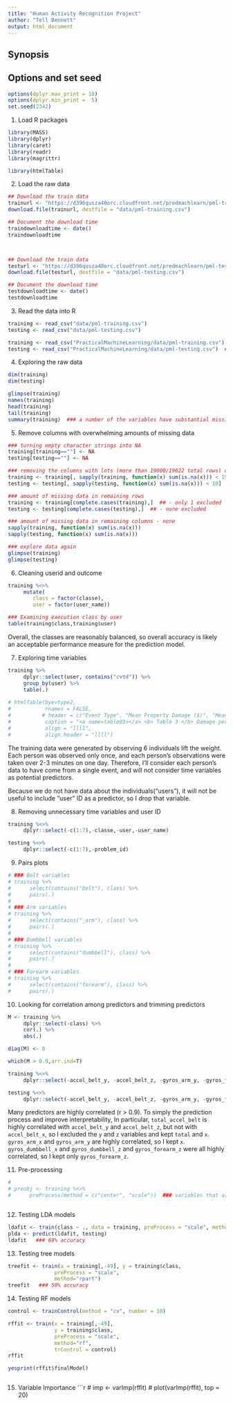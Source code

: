 ```yaml
---
title: "Human Activity Recognition Project"
author: "Tell Bennett"
output: html_document
---
```




Synopsis
--------




Options and set seed
---------------

```r
options(dplyr.max_print = 10)
options(dplyr.min_print =  5)
set.seed(2342)
```

  

1) Load R packages

```r
library(MASS)
library(dplyr)
library(caret)
library(readr)
library(magrittr)

library(htmlTable)
```

  
  
  

2) Load the raw data

```r
## Download the train data 
trainurl <- "https://d396qusza40orc.cloudfront.net/predmachlearn/pml-training.csv"
download.file(trainurl, destfile = "data/pml-training.csv")

## Document the download time
traindownloadtime <- date()
traindownloadtime



## Download the train data 
testurl <- "https://d396qusza40orc.cloudfront.net/predmachlearn/pml-testing.csv"
download.file(testurl, destfile = "data/pml-testing.csv")

## Document the download time
testdownloadtime <- date()
testdownloadtime

```

  
  
  

3) Read the data into R

```r
training <- read_csv("data/pml-training.csv")
testing <- read_csv("data/pml-testing.csv")

training <- read_csv("PracticalMachineLearning/data/pml-training.csv")  ## for console use
testing <- read_csv("PracticalMachineLearning/data/pml-testing.csv")  ## for console use
```

  
  
  

4) Exploring the raw data
```r
dim(training)
dim(testing)

glimpse(training)
names(training)
head(training)
tail(training)
summary(training)  ### a number of the variables have substantial missing data
```



5) Remove columns with overwhelming amounts of missing data
```r

### turning empty character strings into NA
training[training==""] <- NA 
testing[testing==""] <- NA 

### removing the columns with lots (more than 19000/19622 total rows) of missing data
training <- training[, sapply(training, function(x) sum(is.na(x))) < 19000]
testing <- testing[, sapply(testing, function(x) sum(is.na(x))) < 10]   ### no column has more than 1 NA now

### amount of missing data in remaining rows 
training <- training[complete.cases(training),]  ## - only 1 excluded
testing <- testing[complete.cases(testing),]  ## - none excluded

### amount of missing data in remaining columns - none
sapply(training, function(x) sum(is.na(x)))
sapply(testing, function(x) sum(is.na(x)))

### explore data again
glimpse(training)
glimpse(testing)
```

  
  
  

6) Cleaning userid and outcome
```r
training %<>%
     mutate(
        class = factor(classe),
        user = factor(user_name))

### Examining execution class by user
table(training$class,training$user)

```
Overall, the classes are reasonably balanced, so overall accuracy is likely an acceptable
performance measure for the prediction model.
  
  
  
  
7) Exploring time variables
```r

training %>%
     dplyr::select(user, contains("cvtd")) %>%
     group_by(user) %>%
     table(.)
 
# htmlTable(byevtype2,
#           rnames = FALSE,
#          # header = c("Event Type", "Mean Property Damage ($)", "Mean Crop Damage ($)"),
#           caption = "<a name=table03></a> <b> Table 3 </b> Damage per Storm Event Type ($millions)",
#           align = "llll",
#           align.header = "llll")
```
The training data were generated by observing 6 individuals lift the weight. Each person
was observed only once, and each person's observations were taken over 2-3 minutes on one day.
Therefore, I'll consider each person's data to have come from a single event, and will
not consider time variables as potential predictors. 

Because we do not have data about the individuals("users"), it will not be useful
to include "user" ID as a predictor, so I drop that variable.


8) Removing unnecessary time variables and user ID
```r
training %<>%
     dplyr::select(-c(1:7),-classe,-user,-user_name)

testing %<>%
     dplyr::select(-c(1:7),-problem_id)
```



9) Pairs plots
```r

# ### Belt variables
# training %>%
#      select(contains("belt"), class) %>%
#      pairs(.)
# 
# ### Arm variables
# training %>%
#      select(contains("_arm"), class) %>%
#      pairs(.)
# 
# ### Dumbbell variables
# training %>%
#      select(contains("dumbbell"), class) %>%
#      pairs(.)
# 
# ### Forearm variables
# training %>%
#      select(contains("forearm"), class) %>%
#      pairs(.)
```



10) Looking for correlation among predictors and trimming predictors
```r

M <- training %>%
     dplyr::select(-class) %>%
     cor(.) %>%
     abs(.)

diag(M) <- 0

which(M > 0.9,arr.ind=T)

training %<>%
     dplyr::select(-accel_belt_y, -accel_belt_z, -gyros_arm_y, -gyros_forearm_z)

testing %<>%
     dplyr::select(-accel_belt_y, -accel_belt_z, -gyros_arm_y, -gyros_forearm_z)
```
Many predictors are highly correlated (r > 0.9). To simply the prediction process and improve interpretability, 
In particular, `total_accel_belt` is highly correlated with `accel_belt_y` and `accel_belt_z`, but not with `accel_belt_x`, so I excluded the `y` and `z` variables and kept `total` and `x`. `gyros_arm_x` and `gyros_arm_y` are highly correlated, so I kept `x`. `gyros_dumbbell_x` and `gyros_dumbbell_z` and `gyros_forearm_z` were all highly correlated, so I kept
only `gyros_forearm_z`.

  
11) Pre-processing
```r
# 
# preobj <- training %<>%
#      preProcess(method = c("center", "scale"))  ### variables that aren't numeric are ignored (class is a factor)



```
  
  
12) Testing LDA models
```r

ldafit <- train(class ~ ., data = training, preProcess = "scale", method="lda")
plda <- predict(ldafit, testing)
ldafit   ### 69% accuracy


```

13) Testing tree models
```r

treefit <- train(x = training[,-49], y = training$class, 
               preProcess = "scale", 
               method="rpart")
treefit   ### 50% accuracy

```

14) Testing RF models
```r

control <- trainControl(method = "cv", number = 10)

rffit <- train(x = training[,-49], 
               y = training$class, 
               preProcess = "scale", 
               method="rf",
               trControl = control)
rffit

yesprint(rffit$finalModel)



```


15) Variable Importance
```r

# imp <- varImp(rffit)
# plot(varImp(rffit), top = 20)

